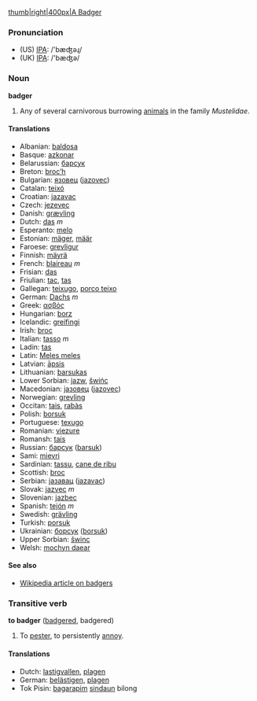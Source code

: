 [[image:badger.png|thumb|right|400px|A Badger]]
=== Pronunciation ===
*(US) [[w:IPA|IPA]]: /'bæʤəɻ/
*(UK) [[w:IPA|IPA]]: /'bæʤə/

=== Noun ===

'''badger'''

# Any of several carnivorous burrowing [[animal]]s in the family ''Mustelidae''.

==== Translations ====

*Albanian: [[baldosa]]
*Basque: [[azkonar]]
*Belarussian: [[барсук]]
*Breton: [[broc’h]]
*Bulgarian: [[язовец]] ([[jazovec]])
*Catalan: [[teixó]]
*Croatian: [[jazavac]]
*Czech: [[jezevec]]
*Danish: [[grævling]]
*Dutch: [[das]] ''m''
*Esperanto: [[melo]]
*Estonian: [[mäger]], [[määr]]
*Faroese: [[grevligur]]
*Finnish: [[mäyrä]]
*French: [[blaireau]] ''m''
*Frisian: [[das]]
*Friulian: [[tac]], [[tas]]
*Gallegan: [[teixugo]], [[porco teixo]]
*German: [[Dachs]] ''m''
*Greek: [[ασβός]] '' ''
*Hungarian: [[borz]]
*Icelandic: [[greifingi]]
*Irish: [[broc]]
*Italian: [[tasso]] ''m''
*Ladin: [[tas]]
*Latin: [[Meles meles]] '' ''
*Latvian: [[āpsis]]
*Lithuanian: [[barsukas]]
*Lower Sorbian: [[jazw]], [[šwińc]]
*Macedonian: [[jазовец]] ([[jazovec]])
*Norwegian: [[grevling]]
*Occitan: [[tais]], [[rabàs]]
*Polish: [[borsuk]] '' ''
*Portuguese: [[texugo]]
*Romanian: [[viezure]]
*Romansh: [[tais]]
*Russian: [[барсук]] ([[barsuk]]) '' ''
*Sami: [[mievri]]
*Sardinian: [[tassu]], [[cane de ribu]]
*Scottish: [[broc]]
*Serbian: [[jазавац]] ([[jazavac]])
*Slovak: [[jazvec]] ''m''
*Slovenian: [[jazbec]]
*Spanish: [[tejón]] ''m''
*Swedish: [[grävling]]
*Turkish: [[porsuk]]
*Ukrainian: [[борсук]] ([[borsuk]])
*Upper Sorbian: [[šwinc]]
*Welsh: [[mochyn daear]]

====See also====
*[[w:Badger (animal)|Wikipedia article on badgers]]

===Transitive verb===
'''to badger''' ([[badgered]], badgered)
# To [[pester]], to persistently [[annoy]].

====Translations====
*Dutch: [[lastigvallen]], [[plagen]]
*German: [[belästigen]], [[plagen]]
*Tok Pisin: [[bagarapim]] [[sindaun]] bilong